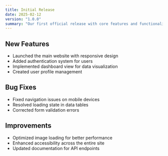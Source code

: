 ```yaml
---
title: Initial Release
date: 2025-02-12
version: "1.0.0"
summary: "Our first official release with core features and functionality."
---
```


## New Features

- Launched the main website with responsive design
- Added authentication system for users
- Implemented dashboard view for data visualization
- Created user profile management

## Bug Fixes

- Fixed navigation issues on mobile devices
- Resolved loading state in data tables
- Corrected form validation errors

## Improvements

- Optimized image loading for better performance
- Enhanced accessibility across the entire site
- Updated documentation for API endpoints